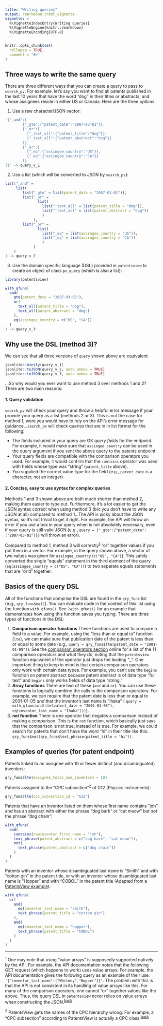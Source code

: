 ```yaml
---
title: "Writing queries"
output: rmarkdown::html_vignette
vignette: >
  %\VignetteIndexEntry{Writing queries}
  %\VignetteEngine{knitr::rmarkdown}
  %\VignetteEncoding{UTF-8}
---
```


```r
knitr::opts_chunk$set(
  collapse = TRUE,
  comment = "#>"
)
```

## Three ways to write the same query

There are three different ways that you can create a query to pass to `search_pv`. For example, let's say you want to find all patents published in the last 10 years that have the word "dog" in their titles or abstracts, and whose assignees reside in either US or Canada. Here are the three options: 

1. Use a raw character/JSON vector:

```r
'{"_and":[
        {"_gte":{"patent_date":"2007-03-01"}},
        {"_or":[
          {"_text_all":{"patent_title":"dog"}},
          {"_text_all":{"patent_abstract":"dog"}}
        ]},
        {"_or":[
          {"_eq":{"assingee_country":"US"}},
          {"_eq":{"assingee_country":"CA"}}
        ]}
]}' -> query_v_1
```

2. Use a list (which will be converted to JSON by `search_pv`):

```r
list("_and" = 
     list(
        list("_gte" = list(patent_date = "2007-03-01")),
        list("_or" = 
               list(
                 list("_text_all" = list(patent_title = "dog")),
                 list("_text_all" = list(patent_abstract = "dog"))
                 )
             ),
        list("_or" = 
               list(
                 list("_eq" = list(assingee_country = "US")),
                 list("_eq" = list(assingee_country = "CA"))
                 )
             )
    )
) -> query_v_2
```

3. Use the domain specific language (DSL) provided in `patentsview` to create an object of class `pv_query` (which is also a list): 

```r
library(patentsview)

with_qfuns(
  and(
    gte(patent_date = "2007-03-01"),
    or(
      text_all(patent_title = "dog"),
      text_all(patent_abstract = "dog")
    ),
    eq(assingee_country = c("US", "CA"))
  )
) -> query_v_3
```

## Why use the DSL (method 3)?

We can see that all three versions of `query` shown above are equivalent:

```r
jsonlite::minify(query_v_1)
jsonlite::toJSON(query_v_2, auto_unbox = TRUE)
jsonlite::toJSON(query_v_3, auto_unbox = TRUE)
```

...So why would you ever want to use method 3 over methods 1 and 2? There are two main reasons:

#### 1. Query validation 

`search_pv` will check your query and throw a helpful error message if your provide your query as a list (methods 2 or 3). This is not the case for method 1, were you would have to rely on the API's error message for guidance...`search_pv` will check queries that are in in list format for the following:

* The fields included in your query are OK _query fields_ for the endpoint. For example, it would make sure that `assingee_country` can be used in the query argument if you sent the above query to the patents endpoint.
* Your query fields are compatible with the comparison operators you used. For example, it would confirm that the `contains` operator was used with fields whose type was "string" (`patent_title` above).
* You supplied the correct value type for the field (e.g., `patent_date` is a character, not an integer)

#### 2. Concise, easy to use syntax for complex queries

Methods 1 and 3 shown above are both much shorter than method 2, making them easier to type out. Furthermore, it's a lot easier to get the JSON syntax correct when using method 3 (b/c you don't have to write any JSON at all) compared to method 1...The API is picky about the JSON syntax, so it's not trivial to get it right. For example, the API will throw an error if you use a box in your query when is not absolutely necessary, even if your query is still valid JSON (e.g., `query = {"_gte":{"patent_date":["2007-03-01"]}}` will throw an error). 

Compared to method 1, method 3 will correctly<sup><a href="#fn1" id="ref1">1</a></sup> "or" together values if you put them in a vector. For example, in the query shown above, a vector of two values was given for `assingee_country` (`c("US", "CA")`). This safely converted the single "equals" statement in the third element of the query (`eq(assingee_country = c("US", "CA"))`) to two separate equals statements that are "or'd" together. 

## Basics of the query DSL

All of the functions that comprise the DSL are found in the `qry_funs` list (e.g., `qry_funs$eq()`). You can evaluate code in the context of this list using the function `with_qfuns()`. See  `?with_qfuns()` for an example that demonstrates how using this function saves you typing. There are three types of functions in the DSL:

1. **Comparison operator functions** These functions are used to compare a field to a value. For example, using the "less than or equal to" function (`lte`), we can make sure that publication date of the patent is less than or equal to some date (e.g., `query = qry_funs$lte(patent_date = "2001-01-05")`). See the [comparison operators section](http://www.patentsview.org/api/query-language.html#field_list_format) online for a list of the 11 comparison operators and what they do, noting that the `patentsview` function equivalent of the operator just drops the leading "\_". One important thing to keep in mind is that certain comparison operators only work with certain data types. For example, you can't use the `begins` function on patent abstract because patent abstract is of data type "full text" and `begins` only works fields of data type "string." 
2. **Array functions** There are two of these (`and` and `or`). You can use these functions to logically combine the calls to the comparison operators. For example, we can require that the patent date is less than or equal to 2001-01-05 _and_ that the inventor's last name is "Ihaka" ( `query = with_qfuns(and(lte(patent_date = "2001-01-05"), eq(inventor_last_name = "Ihaka")))`).
3. **not function** There is one operator that negates a comparison instead of making a comparison. This is the `not` function, which basically just says that the comparison is not true, instead of is true. For example, we could search for patents that don't have the word "hi" in their title like this: `qry_funs$not(qry_funs$text_phrase(patent_title = "hi"))`.

## Examples of queries (for patent endpoint)

Patents linked to an assignee with 10 or fewer distinct (and disambiguated) inventors:

```r
qry_funs$lte(assignee_total_num_inventors = 10)
```

Patents assigned to the "CPC subsection"<sup><a href="#fn2" id="ref2">2</a></sup> of G12 (Physics instruments):

```r
qry_funs$lte(cpc_subsection_id = "G12")
```

Patents that have an inventor listed on them whose first name contains "joh" and has an abstract with either the phrase "dog bark" or "cat meow" but not the phrase "dog chain":

```r
with_qfuns(
  and(
    contains(rawinventor_first_name = "joh"),
    text_phrase(patent_abstract = c("dog bark", "cat meow")),
    not(
      text_phrase(patent_abstract = c("dog chain"))
    )
  )
)
```

Patents with an inventor whose disambiguated last name is “Smith” and with “cotton gin” in the patent title, or with an inventor whose disambiguated last name is “Hopper” and with “COBOL” in the patent title (Adapted from a [PatentsView example](http://www.patentsview.org/api/query-language.html)):

```r
with_qfuns(
  or(
    and(
      eq(inventor_last_name = "smith"),
      text_phrase(patent_title = "cotton gin")
    ),
    and(
      eq(inventor_last_name = "hopper"),
      text_phrase(patent_title = "COBOL")
    )
  )
)
```

*** 
<sup id="fn1">1</sup> One may note that using "value arrays" is supposedly supported natively by the API. For example, the API documentation notes that the following GET request (which happens to work) uses value arrays: For example, the API documentation gives the following query as an example of their use: `'{"inventor_last_name":["Whitney","Hopper"]}'`. The problem with this is that the API is not consistent in its handling of value arrays like this. For many of the comparison operators, one cannot "or" together values like the above. Thus, the query DSL in `patentsview` never relies on value arrays when constructing the JSON.<sup><a href="#ref1">back</a></sup>

<sup id="fn2">2</sup> PatentsView gets the names of the CPC hierarchy wrong. For example, a "CPC subsection" according to PatentsView is actually a CPC class.<sup><a href="#ref2">back</a></sup>